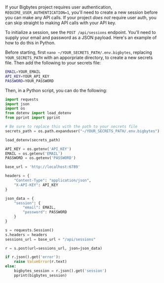If your Bigbytes project requires user authentication, `REQUIRE_USER_AUTHENTICATION=1`, you'll need to create a new session before you can make any API calls. If your project _does not_ require user auth, you can skip straight to making API calls with your API key.

To initialize a session, see the `POST /api/sessions` endpoint. You'll need to supply your email and password as a JSON payload. Here's an example of how to do this in Python.

Before starting, first `nano ~/YOUR_SECRETS_PATH/.env.bigbytes`, replacing `YOUR_SECRETS_PATH` with an apporpriate directory, to create a new secrets file. Then add the following to your secrets file:

``` bash
EMAIL=YOUR_EMAIL
API_KEY=YOUR_API_KEY
PASSWORD=YOUR_PASSWORD
```

Then, in a Python script, you can do the following:

``` python
import requests
import json
import os
from dotenv import load_dotenv
from pprint import pprint

# Be sure to replace this with the path to your secrets file
secrets_path = os.path.expanduser("~/YOUR_SECRETS_PATH/.env.bigbytes")

load_dotenv(secrets_path)

API_KEY = os.getenv('API_KEY')
EMAIL = os.getenv('EMAIL')
PASSWORD = os.getenv('PASSWORD')

base_url = 'http://localhost:6789'

headers = {
    "Content-Type": "application/json",
    "X-API-KEY": API_KEY
}

json_data = {
    "session": {
        "email": EMAIL,
        "password": PASSWORD
    }
}

s = requests.Session()
s.headers = headers
sessions_url = base_url + "/api/sessions"

r = s.post(url=sessions_url, json=json_data)

if r.json().get('error'):
    raise ValueError(r.text)
else:
    bigbytes_session = r.json().get('session')
    pprint(bigbytes_session)
```